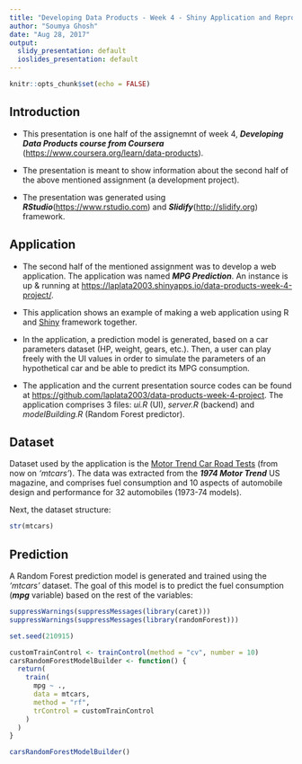 ---
title: "Developing Data Products - Week 4 - Shiny Application and Reproducible Pitch"
author: "Soumya Ghosh"
date: "Aug 28, 2017"
output:
  slidy_presentation: default
  ioslides_presentation: default
---

```{r setup, include=FALSE}
knitr::opts_chunk$set(echo = FALSE)
```

## Introduction

 - This presentation is one half of the assignemnt of week 4, ***Developing Data Products course from Coursera*** (<https://www.coursera.org/learn/data-products>). 
 
 - The presentation is meant to show information about the second half of the above mentioned assignment (a development project). 

 - The presentation was generated using ***RStudio***(<https://www.rstudio.com>) and ***Slidify***(<http://slidify.org>) framework.

## Application

 - The second half of the mentioned assignment was to develop a web application. The application was named ***MPG Prediction***. An instance is up & running at <https://laplata2003.shinyapps.io/data-products-week-4-project/>.
 

 - This application shows an example of making a web application using R and [Shiny](https://shiny.rstudio.com) framework together.
 
 - In the application, a prediction model is generated, based on a car parameters dataset (HP, weight, gears, etc.). Then, a user can play freely with the UI values in order to simulate the parameters of an hypothetical car and be able to predict its MPG consumption.
 
 - The application and the current presentation source codes can be found at <https://github.com/laplata2003/data-products-week-4-project>. The application comprises 3 files: *ui.R* (UI), *server.R* (backend) and *modelBuilding.R* (Random Forest predictor).
  
## Dataset

Dataset used by the application is the [Motor Trend Car Road Tests](https://stat.ethz.ch/R-manual/R-devel/library/datasets/html/mtcars.html) (from now on *'mtcars'*). The data was extracted from the ***1974 Motor Trend*** US magazine, and comprises fuel consumption and 10 aspects of automobile design and performance for 32 automobiles (1973-74 models).

Next, the dataset structure: 
```{r cars, echo = TRUE}
str(mtcars)
```

## Prediction

A Random Forest prediction model is generated and trained using the *'mtcars'* dataset. The goal of this model is to predict the fuel consumption (***mpg*** variable) based on the rest of the variables:
```{r echo = FALSE}
suppressWarnings(suppressMessages(library(caret)))
suppressWarnings(suppressMessages(library(randomForest)))

set.seed(210915)

```

```{r echo = TRUE}
customTrainControl <- trainControl(method = "cv", number = 10)
carsRandomForestModelBuilder <- function() {
  return(
    train(
      mpg ~ ., 
      data = mtcars,
      method = "rf",
      trControl = customTrainControl
    )
  )
}

carsRandomForestModelBuilder()
```
